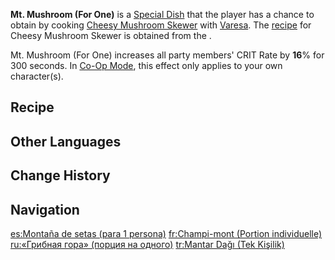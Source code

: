 {{Food Infobox
|id              = 108810
|description     = The young lady, with all the air of a bright pink marshmallow, effortlessly serves this mountainous dish with one hand. The fragrance of mushrooms, mingling with cheese, has you reaching for your cutlery before you even know it. Hey, umm... Is it even possible to finish eating this much food in a day?
|type            = ATK-Boosting Dishes
|effectType      = CRIT Rate Up
|effect          = Increases all party members' CRIT Rate by '''16'''% for 300s.
|eff_att1        = CRIT Rate
|quality         = 2
|base            = Cheesy Mushroom Skewer
|character       = Varesa
}}
'''Mt. Mushroom (For One)''' is a [[Special Dish]] that the player has a chance to obtain by cooking [[Cheesy Mushroom Skewer]] with [[Varesa]]. The [[recipe]] for Cheesy Mushroom Skewer is obtained from the {{Quest|Orchard Repose}}.

Mt. Mushroom (For One) increases all party members' CRIT Rate by '''16'''% for 300 seconds. In [[Co-Op Mode]], this effect only applies to your own character(s).

==Recipe==
{{Recipe
|type = Cooking
|character = Varesa
|Red Berryshroom = 2
|Grainfruit = 1
|Cheese = 1
|sort = Red Berryshroom;Grainfruit;Cheese
}}

==Other Languages==
{{Other Languages
|en       = Mt. Mushroom (For One)
|zhs      = 菇菇山脉（单人份）
|zhs_rm   = 
|zht      = 菇菇山脈（單人份）
|zht_rm   = 
|zh_tl    = 
|ja       = マウント・マッシュルーム（一人前）
|ja_rm    = Maunto Masshuruumu (Hitori-mae)
|ja_tl    = Mount Mushroom (One Person's Portion)
|ko       = 버섯산(1인분)
|ko_tl    = 
|es       = Montaña de setas (para 1 persona)
|es_tl    = Mushroom Mountain (For One Person)
|fr       = Champi-mont (Portion individuelle)
|fr_tl    = Mush-Mountain (Individual Portion)
|ru       = «Грибная гора» (порция на одного)
|ru_tl    = "Mushroom Mountain" (Portion for One)
|th       = Mt. Mushroom (สำหรับคนเดียว)
|th_rm    = 
|th_tl    = 
|vi       = Dãy Núi Nấm (Suất Một Người)
|vi_tl    = Mushroom Mountain (One Portion)
|de       = Pilzgipfel (Einzelportion)
|de_tl    = 
|id       = Mt. Mushroom (Porsi Seorang)
|id_tl    = Mt. Mushroom (One Portion)
|pt       = Monte Cogu (Individual)
|pt_tl    = 
|tr       = Mantar Dağı (Tek Kişilik)
|tr_tl    = 
|it       = Monte Fungo (porzione singola)
|it_tl    = 
}}

==Change History==
{{Change History|5.5}}

==Navigation==
{{Food Navbox|type=Special Dishes}}

[[es:Montaña de setas (para 1 persona)]]
[[fr:Champi-mont (Portion individuelle)]]
[[ru:«Грибная гора» (порция на одного)]]
[[tr:Mantar Dağı (Tek Kişilik)]]